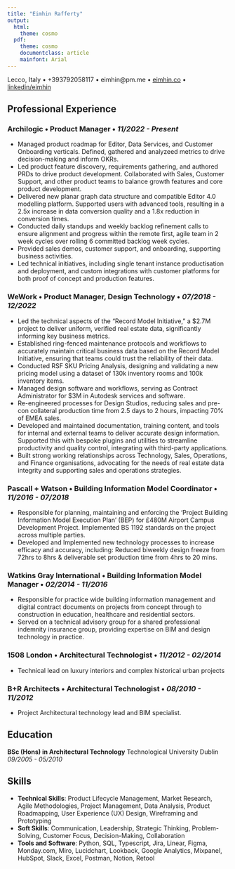 ```yaml
---
title: "Eimhin Rafferty"
output:
  html:
    theme: cosmo
  pdf:
    theme: cosmo
    documentclass: article
    mainfont: Arial
--- 
```

<!-- # Eimhin Rafferty -->
Lecco, Italy • +393792058117 • eimhin@pm.me • [eimhin.co](http://www.eimhin.co) • [linkedin/eimhin](https://www.linkedin.com/in/eimhin-rafferty)

## Professional Experience

### Archilogic • Product Manager • *11/2022 - Present*  

- Managed product roadmap for Editor, Data Services, and Customer Onboarding verticals. Defined, gathered and analyzeed metrics to drive decision-making and inform OKRs.
- Led product feature discovery, requirements gathering, and authored PRDs to drive product development. Collaborated with Sales, Customer Support, and other product teams to balance growth features and core product development.
- Delivered new planar graph data structure and compatible Editor 4.0 modelling platform. Supported users with advanced tools, resulting in a 2.5x increase in data conversion quality and a 1.8x reduction in conversion times.
- Conducted daily standups and weekly backlog refinement calls to ensure alignment and progress within the remote first, agile team in 2 week cycles over rolling 6 committed backlog week cycles.
- Provided sales demos, customer support, and onboarding, supporting business activities.
- Led technical initiatives, including single tenant instance productisation and deployment, and custom integrations with customer platforms for both proof of concept and production features.

### WeWork • Product Manager, Design Technology • *07/2018 - 12/2022*

- Led the technical aspects of the "Record Model Initiative," a $2.7M project to deliver uniform, verified real estate data, significantly informing key business metrics.
- Established ring-fenced maintenance protocols and workflows to accurately maintain critical business data based on the Record Model Initiative, ensuring that teams could trust the reliability of their data.
- Conducted RSF SKU Pricing Analysis, designing and validating a new pricing model using a dataset of 130k inventory rooms and 100k inventory items.
- Managed design software and workflows, serving as Contract Administrator for $3M in Autodesk services and software.
- Re-engineered processes for Design Studios, reducing sales and pre-con collateral production time from 2.5 days to 2 hours, impacting 70% of EMEA sales.
- Developed and maintained documentation, training content, and tools for internal and external teams to deliver accurate design information. Supported this with bespoke plugins and utilities to streamline productivity and quality control, integrating with third-party applications.
- Built strong working relationships across Technology, Sales, Operations, and Finance organisations, advocating for the needs of real estate data integrity and supporting sales and operations strategies.

### Pascall + Watson • Building Information Model Coordinator • *11/2016 - 07/2018*

- Responsible for planning, maintaining and enforcing the 'Project Building Information Model Execution Plan' (BEP) for £480M Airport Campus Development Project. Implemented BS 1192 standards on the project across multiple parties.
- Developed and Implemented new technology processes to increase efficacy and accuracy, including: Reduced biweekly design freeze from 72hrs to 8hrs & deliverable set production time from 4hrs to 20 mins.

### Watkins Gray International • Building Information Model Manager • *02/2014 - 11/2016*

- Responsible for practice wide building information management and digital contract documents on projects from concept through to construction in education, healthcare and residential sectors.
- Served on a technical advisory group for a shared professional indemnity insurance group, providing expertise on BIM and design technology in practice.

### 1508 London • Architectural Technologist • *11/2012 - 02/2014*

- Technical lead on luxury interiors and complex historical urban projects

### B+R Architects • Architectural Technologist • *08/2010 - 11/2012*

- Project Architectural technology lead and BIM specialist.

## Education

**BSc (Hons) in Architectural Technology** 
Technological University Dublin *09/2005 - 05/2010*

## Skills

- **Technical Skills**: Product Lifecycle Management, Market Research, Agile Methodologies, Project Management, Data Analysis, Product Roadmapping, User Experience (UX) Design, Wireframing and Prototyping
- **Soft Skills**: Communication, Leadership, Strategic Thinking, Problem-Solving, Customer Focus, Decision-Making, Collaboration
- **Tools and Software**: Python, SQL, Typescript, Jira, Linear, Figma, Monday.com, Miro, Lucidchart, Lookback, Google Analytics, Mixpanel, HubSpot, Slack, Excel, Postman, Notion, Retool
